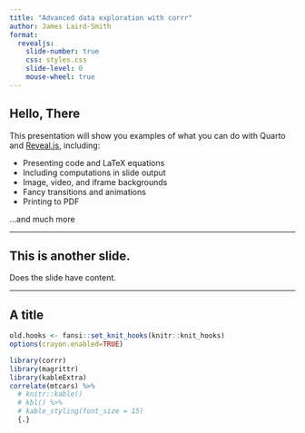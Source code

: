 ```yaml
---
title: "Advanced data exploration with corrr"
author: James Laird-Smith
format:
  revealjs: 
    slide-number: true
    css: styles.css
    slide-level: 0
    mouse-wheel: true
---
```


## Hello, There

This presentation will show you examples of what you can do with Quarto and [Reveal.js](https://revealjs.com), including:

-   Presenting code and LaTeX equations
-   Including computations in slide output
-   Image, video, and iframe backgrounds
-   Fancy transitions and animations
-   Printing to PDF

...and much more

---

## This is another slide.

Does the slide have content.

---

## A title 

```r
old.hooks <- fansi::set_knit_hooks(knitr::knit_hooks)
options(crayon.enabled=TRUE)
```

```r
library(corrr)
library(magrittr)
library(kableExtra)
correlate(mtcars) %>% 
  # knitr::kable()
  # kbl() %>% 
  # kable_styling(font_size = 15)
  {.}
```
